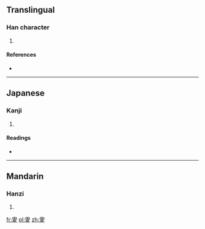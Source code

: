 ==Translingual==

===Han character===
{{Han char|rn=35|rad=夊|as=15|sn=18|four=|canj=竹金竹水 (HCHE)|ids=⿱⿴[[𦥑]][[頁]][[夂]]}}

# {{defn|Han|sort=夊15}}

====References====
* {{Han ref|kx=0245.281|dkj=05744|dj=0486.230|hdz=20872.010|uh=5913|ud=22803}}

----

==Japanese==

===Kanji===
{{ja-kanji|grade=|rs=夊15}}

# {{defn|lang=ja|sort=夊15}}

====Readings====
* {{ja-readings|on=[[か]] (ka), [[げ]] (ge)|kun=[[なつ]] (natsu)}}

----

==Mandarin==

===Hanzi===
{{cmn-hanzi|pin=[[xià]] ([[xia4]])|wg=hsia<sup>4</sup>}}

# {{defn|lang=cmn|sort=夊15}}

[[fr:夓]]
[[pl:夓]]
[[zh:夓]]